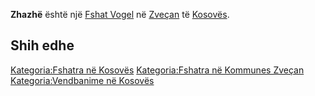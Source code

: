 {{Fshat në Kosovës
 | Emri                = Zhazhë
| sqi_N_name = Zhazhë
| sqi_N_FULL_NAME_RO = Zhazhë
| sqi_N_FULL_NAME_ND_RO = Zhazhe
| sqi_N_SORT_NAME_RG = ZHAZHE
| sqi_N_FULL_NAME_RG = Zhazhë
| sqi_N_FULL_NAME_ND_RG = Zhazhe
| sqi_V_name = Zhahë
| sqi_V_FULL_NAME_RO = Zhahë
| sqi_V_FULL_NAME_ND_RO = Zhahe
| sqi_V_SORT_NAME_RG = ZHAHE
| sqi_V_FULL_NAME_RG = Zhahë
| sqi_V_FULL_NAME_ND_RG = Zhahe
| srp_N_name = Žaža
| srp_N_FULL_NAME_RO = Žaža
| srp_N_FULL_NAME_ND_RO = Zaza
| srp_N_SORT_NAME_RG = ZAZA
| srp_N_FULL_NAME_RG = Žaža
| srp_N_FULL_NAME_ND_RG = Zaza
| srp_NS_name = Жажа
| srp_NS_FULL_NAME_RO = Жажа
| srp_NS_FULL_NAME_ND_RO = Жажа
| srp_NS_SORT_NAME_RG = ЖАЖА
| srp_NS_FULL_NAME_RG = Жажа
| srp_NS_FULL_NAME_ND_RG = Жажа
| srp_V_name = Žoža
| srp_V_FULL_NAME_RO = Žoža Žaže
| srp_V_FULL_NAME_ND_RO = Zoza Zaze
| srp_V_SORT_NAME_RG = ZOZA ZAZE
| srp_V_FULL_NAME_RG = Žoža Žaže
| srp_V_FULL_NAME_ND_RG = Zoza Zaze
| srp_VS_name = Жожа
| srp_VS_FULL_NAME_RO = Жожа Жаже
| srp_VS_FULL_NAME_ND_RO = Жожа Жаже
| srp_VS_SORT_NAME_RG = ЖОЖА ЖАЖЕ
| srp_VS_FULL_NAME_RG = Жожа Жаже
| srp_VS_FULL_NAME_ND_RG = Жожа Жаже

 | Emri (Rasa dhanore) = 
 | Figura              = 
 | Shteti              = Kosovo
 | Komuna              = Zveçan
 | Kodi postar         = 
 | Sipërfaqja          = 

 | Popullsia           = 

 | Regj. i popullsisë  = 
 | Dend. e popullsisë  = 
 | Faqja zyrtare       = 
 <!--- Koordinatat ----> 
 | Gjerësia            = 42.943333
 | Gjatësia            = 20.867222
 | Lartësia            = 
}}
'''Zhazhë''' është një [[Fshat Vogel]] në [[Zveçan]] të [[Kosovës]].

<!-- == Gjeografia == -->
<!-- == Historia == -->
<!-- == Demografia == -->
== Shih edhe ==
{{Komuna Zveçan}}
{{Kosovo-Administrata-Cung}}

[[Kategoria:Fshatra në Kosovës]]
[[Kategoria:Fshatra në Kommunes Zveçan]]
[[Kategoria:Vendbanime në Kosovës]]